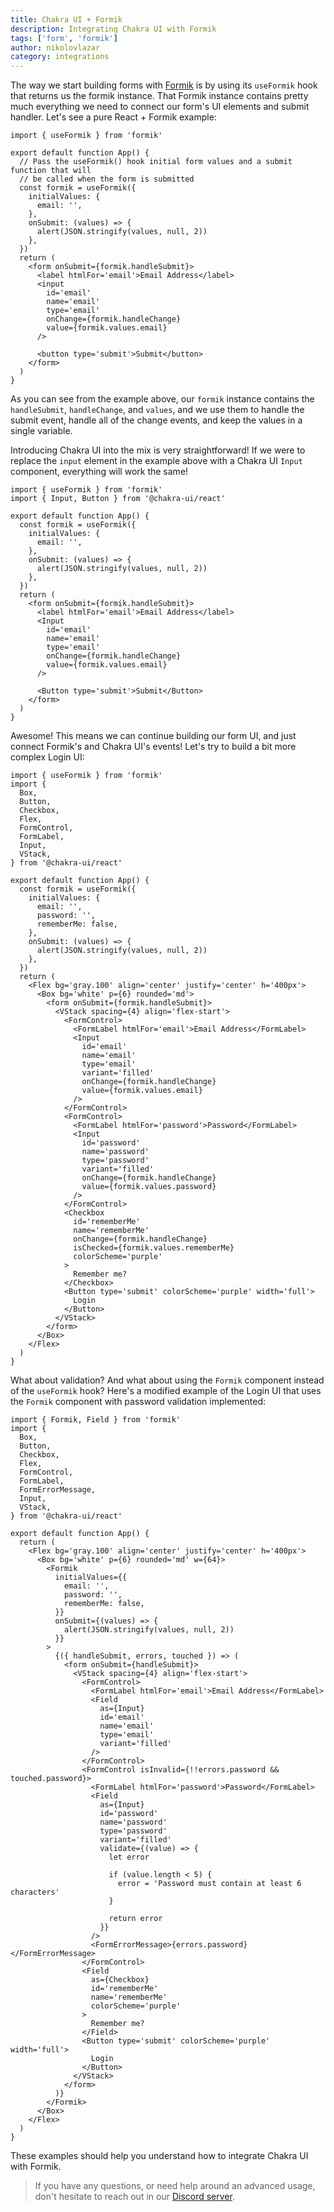 ```yaml
---
title: Chakra UI + Formik
description: Integrating Chakra UI with Formik
tags: ['form', 'formik']
author: nikolovlazar
category: integrations
---
```


The way we start building forms with [Formik](https://formik.org/) is by using
its `useFormik` hook that returns us the formik instance. That Formik instance
contains pretty much everything we need to connect our form's UI elements and
submit handler. Let's see a pure React + Formik example:

```tsx live=false
import { useFormik } from 'formik'

export default function App() {
  // Pass the useFormik() hook initial form values and a submit function that will
  // be called when the form is submitted
  const formik = useFormik({
    initialValues: {
      email: '',
    },
    onSubmit: (values) => {
      alert(JSON.stringify(values, null, 2))
    },
  })
  return (
    <form onSubmit={formik.handleSubmit}>
      <label htmlFor='email'>Email Address</label>
      <input
        id='email'
        name='email'
        type='email'
        onChange={formik.handleChange}
        value={formik.values.email}
      />

      <button type='submit'>Submit</button>
    </form>
  )
}
```

As you can see from the example above, our `formik` instance contains the
`handleSubmit`, `handleChange`, and `values`, and we use them to handle the
submit event, handle all of the change events, and keep the values in a single
variable.

Introducing Chakra UI into the mix is very straightforward! If we were to
replace the `input` element in the example above with a Chakra UI `Input`
component, everything will work the same!

```tsx deps=[formik]
import { useFormik } from 'formik'
import { Input, Button } from '@chakra-ui/react'

export default function App() {
  const formik = useFormik({
    initialValues: {
      email: '',
    },
    onSubmit: (values) => {
      alert(JSON.stringify(values, null, 2))
    },
  })
  return (
    <form onSubmit={formik.handleSubmit}>
      <label htmlFor='email'>Email Address</label>
      <Input
        id='email'
        name='email'
        type='email'
        onChange={formik.handleChange}
        value={formik.values.email}
      />

      <Button type='submit'>Submit</Button>
    </form>
  )
}
```

Awesome! This means we can continue building our form UI, and just connect
Formik's and Chakra UI's events! Let's try to build a bit more complex Login UI:

```tsx deps=[formik]
import { useFormik } from 'formik'
import {
  Box,
  Button,
  Checkbox,
  Flex,
  FormControl,
  FormLabel,
  Input,
  VStack,
} from '@chakra-ui/react'

export default function App() {
  const formik = useFormik({
    initialValues: {
      email: '',
      password: '',
      rememberMe: false,
    },
    onSubmit: (values) => {
      alert(JSON.stringify(values, null, 2))
    },
  })
  return (
    <Flex bg='gray.100' align='center' justify='center' h='400px'>
      <Box bg='white' p={6} rounded='md'>
        <form onSubmit={formik.handleSubmit}>
          <VStack spacing={4} align='flex-start'>
            <FormControl>
              <FormLabel htmlFor='email'>Email Address</FormLabel>
              <Input
                id='email'
                name='email'
                type='email'
                variant='filled'
                onChange={formik.handleChange}
                value={formik.values.email}
              />
            </FormControl>
            <FormControl>
              <FormLabel htmlFor='password'>Password</FormLabel>
              <Input
                id='password'
                name='password'
                type='password'
                variant='filled'
                onChange={formik.handleChange}
                value={formik.values.password}
              />
            </FormControl>
            <Checkbox
              id='rememberMe'
              name='rememberMe'
              onChange={formik.handleChange}
              isChecked={formik.values.rememberMe}
              colorScheme='purple'
            >
              Remember me?
            </Checkbox>
            <Button type='submit' colorScheme='purple' width='full'>
              Login
            </Button>
          </VStack>
        </form>
      </Box>
    </Flex>
  )
}
```

What about validation? And what about using the `Formik` component instead of
the `useFormik` hook? Here's a modified example of the Login UI that uses the
`Formik` component with password validation implemented:

```tsx deps=[formik]
import { Formik, Field } from 'formik'
import {
  Box,
  Button,
  Checkbox,
  Flex,
  FormControl,
  FormLabel,
  FormErrorMessage,
  Input,
  VStack,
} from '@chakra-ui/react'

export default function App() {
  return (
    <Flex bg='gray.100' align='center' justify='center' h='400px'>
      <Box bg='white' p={6} rounded='md' w={64}>
        <Formik
          initialValues={{
            email: '',
            password: '',
            rememberMe: false,
          }}
          onSubmit={(values) => {
            alert(JSON.stringify(values, null, 2))
          }}
        >
          {({ handleSubmit, errors, touched }) => (
            <form onSubmit={handleSubmit}>
              <VStack spacing={4} align='flex-start'>
                <FormControl>
                  <FormLabel htmlFor='email'>Email Address</FormLabel>
                  <Field
                    as={Input}
                    id='email'
                    name='email'
                    type='email'
                    variant='filled'
                  />
                </FormControl>
                <FormControl isInvalid={!!errors.password && touched.password}>
                  <FormLabel htmlFor='password'>Password</FormLabel>
                  <Field
                    as={Input}
                    id='password'
                    name='password'
                    type='password'
                    variant='filled'
                    validate={(value) => {
                      let error

                      if (value.length < 5) {
                        error = 'Password must contain at least 6 characters'
                      }

                      return error
                    }}
                  />
                  <FormErrorMessage>{errors.password}</FormErrorMessage>
                </FormControl>
                <Field
                  as={Checkbox}
                  id='rememberMe'
                  name='rememberMe'
                  colorScheme='purple'
                >
                  Remember me?
                </Field>
                <Button type='submit' colorScheme='purple' width='full'>
                  Login
                </Button>
              </VStack>
            </form>
          )}
        </Formik>
      </Box>
    </Flex>
  )
}
```

These examples should help you understand how to integrate Chakra UI with
Formik.

> If you have any questions, or need help around an advanced usage, don't
> hesitate to reach out in our [Discord server](https://discord.gg/chakra-ui).
